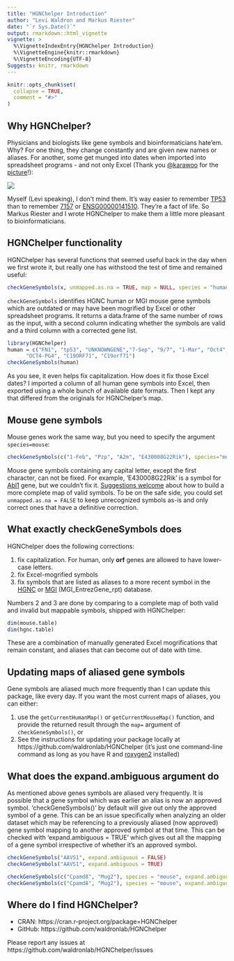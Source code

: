 ```yaml
---
title: "HGNChelper Introduction"
author: "Levi Waldron and Markus Riester"
date: "`r Sys.Date()`"
output: rmarkdown::html_vignette
vignette: >
  %\VignetteIndexEntry{HGNChelper Introduction}
  %\VignetteEngine{knitr::rmarkdown}
  %\VignetteEncoding{UTF-8}
Suggests: knitr, rmarkdown
---
```


```r
knitr::opts_chunk$set(
  collapse = TRUE,
  comment = "#>"
)
```

## Why HGNChelper?

Physicians and biologists like gene symbols and bioinformaticians hate'em. Why? For one thing, they change constantly and are given new names or aliases. For another, some get munged into dates when imported into spreadsheet programs - and not only Excel (Thank you [\@karawoo](https://twitter.com/kara_woo) for the [picture](https://twitter.com/kara_woo/status/1020054225022173184)!):

![](0DaysSince.png)

Myself (Levi speaking), I don't mind them. It's way easier to remember [TP53](http://www.genenames.org/cgi-bin/gene_symbol_report?hgnc_id=11998) than to remember [7157](http://www.ncbi.nlm.nih.gov/entrez/query.fcgi?db=gene&cmd=Retrieve&dopt=full_report&list_uids=7157) or [ENSG00000141510](http://www.ensembl.org/Homo_sapiens/geneview?gene=ENSG00000141510). They're a fact of life. So Markus Riester and I wrote HGNChelper to make them a little more pleasant to bioinformaticians. 

## HGNChelper functionality

HGNChelper has several functions that seemed useful back in the day when we first wrote it, but really one has withstood the test of time and remained useful:

```r
checkGeneSymbols(x, unmapped.as.na = TRUE, map = NULL, species = "human")
```

`checkGeneSymbols` identifies HGNC human or MGI mouse gene symbols which are outdated or may have been mogrified by Excel or other spreadsheet programs. It returns a data.frame of the same number of rows as the input, with a second column indicating whether the symbols are valid and a third column with a corrected gene list. 

```r
library(HGNChelper)
human = c("FN1", "tp53", "UNKNOWNGENE","7-Sep", "9/7", "1-Mar", "Oct4", "4-Oct",
      "OCT4-PG4", "C19ORF71", "C19orf71")
checkGeneSymbols(human)
```

As you see, it even helps fix capitalization. How does it fix those Excel dates? I imported a column of all human gene symbols into Excel, then exported using a whole bunch of available date formats. Then I kept any that differed from the originals for HGNChelper's map. 

## Mouse gene symbols

Mouse genes work the same way, but you need to specify the argument `species=mouse`:

```r
checkGeneSymbols(c("1-Feb", "Pzp", "A2m", "E430008G22Rik"), species="mouse")
```

Mouse gene symbols containing any capital letter, except the first character, can not be
fixed. For example, 'E430008G22Rik' is a symbol for [Abl1](http://www.informatics.jax.org/marker/MGI:87859) gene, but we couldn't fix it. [Suggestions welcome](https://github.com/waldronlab/HGNChelper/issues) about how to build a more complete map of valid symbols. To be on the safe side, you could set `unmapped.as.na = FALSE` to keep unrecognized symbols as-is and only correct ones that have a definitive correction.

## What exactly checkGeneSymbols does

HGNChelper does the following corrections:

1. fix capitalization. For human, only **orf** genes are allowed to have lower-case letters.   
2. fix Excel-mogrified symbols
3. fix symbols that are listed as aliases to a more recent symbol in the [HGNC](https://www.genenames.org/) or [MGI](http://www.informatics.jax.org/) (MGI_EntrezGene_rpt) database.

Numbers 2 and 3 are done by comparing to a complete map of both valid and invalid but mappable symbols, shipped with HGNChelper:

```r
dim(mouse.table)
dim(hgnc.table)
```

These are a combination of manually generated Excel mogrifications that remain constant, and aliases that can become out of date with time.

## Updating maps of aliased gene symbols

Gene symbols are aliased much more frequently than I can update this package, like every day. If you want the most current maps of aliases, you can either:

1. use the `getCurrentHumanMap()` or `getCurrentMouseMap()` function, and provide the returned result through the `map=` argument of `checkGeneSymbols()`, or
2. See the instructions for updating your package locally at https://github.com/waldronlab/HGNChelper (it's just one command-line command as long as you have R and [roxygen2](https://cran.r-project.org/package=roxygen2) installed)

## What does the expand.ambiguous argument do

As mentioned above genes symbols are aliased very frequently. It is possible that a gene symbol which was earlier an alias is now an approved symbol.
'checkGeneSymbols()' by default will give out only the approved symbol of a gene. This can be an issue specifically when analyzing an older dataset which may be referencing to a previously aliased (now approved) gene symbol mapping to another approved symbol at that time. 
This can be checked with 'expand.ambiguous = TRUE' which gives out all the mapping of a gene symbol irrespective of whether it's an approved symbol.

```r
checkGeneSymbols("AAVS1", expand.ambiguous = FALSE)
checkGeneSymbols("AAVS1", expand.ambiguous = TRUE)

checkGeneSymbols(c("Cpamd8", "Mug2"), species = "mouse", expand.ambiguous = FALSE)
checkGeneSymbols(c("Cpamd8", "Mug2"), species = "mouse", expand.ambiguous = TRUE)
```


## Where do I find HGNChelper?

* CRAN: https://cran.r-project.org/package=HGNChelper
* GitHub: https://github.com/waldronlab/HGNChelper

Please report any issues at https://github.com/waldronlab/HGNChelper/issues